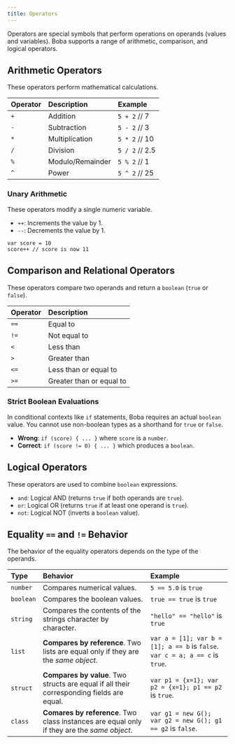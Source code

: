 ```yaml
---
title: Operators
---
```


Operators are special symbols that perform operations on operands (values and variables). Boba supports a range of arithmetic, comparison, and logical operators.

## Arithmetic Operators

These operators perform mathematical calculations.

| Operator | Description      | Example              |
| :------- | :--------------- | :------------------- |
| `+`      | Addition         | `5 + 2`  // 7         |
| `-`      | Subtraction      | `5 - 2`  // 3         |
| `*`      | Multiplication   | `5 * 2`  // 10        |
| `/`      | Division         | `5 / 2`  // 2.5       |
| `%`      | Modulo/Remainder | `5 % 2`  // 1         |
| `^`      | Power            | `5 ^ 2`  // 25        |

### Unary Arithmetic

These operators modify a single numeric variable.

-   `++`: Increments the value by 1.
-   `--`: Decrements the value by 1.

```boba
var score = 10
score++ // score is now 11
```

## Comparison and Relational Operators

These operators compare two operands and return a `boolean` (`true` or `false`).

| Operator | Description               |
| :------- | :------------------------ |
| `==`     | Equal to                  |
| `!=`     | Not equal to              |
| `<`      | Less than                 |
| `>`      | Greater than              |
| `<=`     | Less than or equal to     |
| `>=`     | Greater than or equal to  |

### Strict Boolean Evaluations

In conditional contexts like `if` statements, Boba requires an actual `boolean` value. You cannot use non-boolean types as a shorthand for `true` or `false`.

-   **Wrong**: `if (score) { ... }` where `score` is a `number`.
-   **Correct**: `if (score != 0) { ... }` which produces a `boolean`.

## Logical Operators

These operators are used to combine `boolean` expressions.

-   `and`: Logical AND (returns `true` if both operands are `true`).
-   `or`: Logical OR (returns `true` if at least one operand is `true`).
-   `not`: Logical NOT (inverts a `boolean` value).

## Equality `==` and `!=` Behavior

The behavior of the equality operators depends on the type of the operands.

| Type    | Behavior                                                                           | Example                                                                     |
| :------ | :--------------------------------------------------------------------------------- | :-------------------------------------------------------------------------- |
| `number`  | Compares numerical values.                                                         | `5 == 5.0` is `true`                                                        |
| `boolean` | Compares the boolean values.                                                       | `true == true` is `true`                                                    |
| `string`  | Compares the contents of the strings character by character.                       | `"hello" == "hello"` is `true`                                              |
| `list`    | **Compares by reference**. Two lists are equal only if they are the *same object*. | `var a = [1]; var b = [1]; a == b` is `false`. `var c = a; a == c` is `true`. |
| `struct`  | **Compares by value**. Two structs are equal if all their corresponding fields are equal. | `var p1 = {x=1}; var p2 = {x=1}; p1 == p2` is `true`.                        |
| `class`   | **Comares by reference**. Two class instances are equal only if they are the *same object*. | `var g1 = new G(); var g2 = new G(); g1 == g2` is `false`.                 |